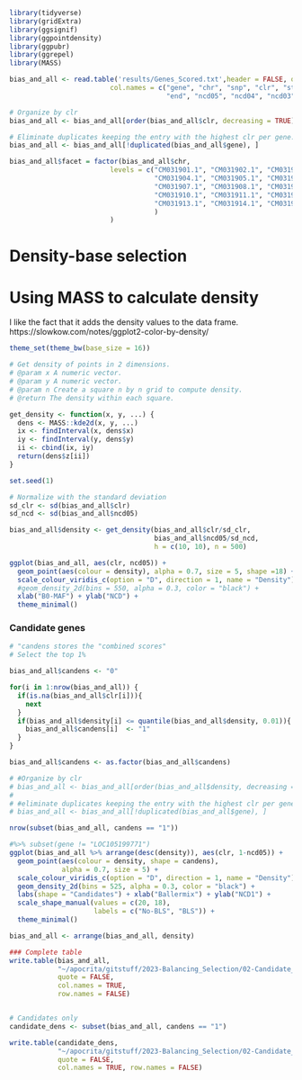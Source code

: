 
```r

library(tidyverse)
library(gridExtra)
library(ggsignif)
library(ggpointdensity)
library(ggpubr)
library(ggrepel)
library(MASS)

```

```r

bias_and_all <- read.table('results/Genes_Scored.txt',header = FALSE, quote = "", 
                         col.names = c("gene", "chr", "snp", "clr", "start",
                                       "end", "ncd05", "ncd04", "ncd03"))

```

```r
# Organize by clr
bias_and_all <- bias_and_all[order(bias_and_all$clr, decreasing = TRUE), ]

# Eliminate duplicates keeping the entry with the highest clr per gene.
bias_and_all <- bias_and_all[!duplicated(bias_and_all$gene), ]

```

```r

bias_and_all$facet = factor(bias_and_all$chr, 
                         levels = c("CM031901.1", "CM031902.1", "CM031903.1", 
                                    "CM031904.1", "CM031905.1", "CM031906.1", 
                                    "CM031907.1", "CM031908.1", "CM031909.1", 
                                    "CM031910.1", "CM031911.1", "CM031912.1", 
                                    "CM031913.1", "CM031914.1", "CM031915.1"
                                    )
                         )

```

# Density-base selection

# Using MASS to calculate density
I like the fact that it adds the density values to the data frame.
https://slowkow.com/notes/ggplot2-color-by-density/

```r

theme_set(theme_bw(base_size = 16))

# Get density of points in 2 dimensions.
# @param x A numeric vector.
# @param y A numeric vector.
# @param n Create a square n by n grid to compute density.
# @return The density within each square.

get_density <- function(x, y, ...) {
  dens <- MASS::kde2d(x, y, ...)
  ix <- findInterval(x, dens$x)
  iy <- findInterval(y, dens$y)
  ii <- cbind(ix, iy)
  return(dens$z[ii])
}

set.seed(1)

# Normalize with the standard deviation
sd_clr <- sd(bias_and_all$clr)
sd_ncd <- sd(bias_and_all$ncd05)

bias_and_all$density <- get_density(bias_and_all$clr/sd_clr, 
                                    bias_and_all$ncd05/sd_ncd, 
                                    h = c(10, 10), n = 500)

```


```r
ggplot(bias_and_all, aes(clr, ncd05)) + 
  geom_point(aes(colour = density), alpha = 0.7, size = 5, shape =18) +
  scale_colour_viridis_c(option = "D", direction = 1, name = "Density") +
  #geom_density_2d(bins = 550, alpha = 0.3, color = "black") +
  xlab("B0-MAF") + ylab("NCD") + 
  theme_minimal()

```

### Candidate genes

```r
# "candens stores the "combined scores"
# Select the top 1%

bias_and_all$candens <- "0"

for(i in 1:nrow(bias_and_all)) {                     
  if(is.na(bias_and_all$clr[i])){
    next
  }
  if(bias_and_all$density[i] <= quantile(bias_and_all$density, 0.01)){
    bias_and_all$candens[i]  <- "1"
  }
}

bias_and_all$candens <- as.factor(bias_and_all$candens)

# #Organize by clr
# bias_and_all <- bias_and_all[order(bias_and_all$density, decreasing = FALSE), ]
# 
# #eliminate duplicates keeping the entry with the highest clr per gene.
# bias_and_all <- bias_and_all[!duplicated(bias_and_all$gene), ]

nrow(subset(bias_and_all, candens == "1"))

```

```r
#%>% subset(gene != "LOC105199771")
ggplot(bias_and_all %>% arrange(desc(density)), aes(clr, 1-ncd05)) + 
  geom_point(aes(colour = density, shape = candens),
             alpha = 0.7, size = 5) +
  scale_colour_viridis_c(option = "D", direction = 1, name = "Density") +
  geom_density_2d(bins = 525, alpha = 0.3, color = "black") +
  labs(shape = "Candidates") + xlab("Ballermix") + ylab("NCD1") + 
  scale_shape_manual(values = c(20, 18),
                     labels = c("No-BLS", "BLS")) +
  theme_minimal()

```


```r

bias_and_all <- arrange(bias_and_all, density)

### Complete table
write.table(bias_and_all, 
            "~/apocrita/gitstuff/2023-Balancing_Selection/02-Candidate_genes_selection/results/2023-Master_table.txt", 
            quote = FALSE,
            col.names = TRUE, 
            row.names = FALSE)


# Candidates only
candidate_dens <- subset(bias_and_all, candens == "1")

write.table(candidate_dens, 
            "~/apocrita/gitstuff/2023-Balancing_Selection/02-Candidate_genes_selection/results/2023-Candidate_genes_only.txt", 
            quote = FALSE,
            col.names = TRUE, row.names = FALSE)

```
